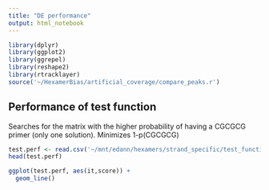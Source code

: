 ```yaml
---
title: "DE performance"
output: html_notebook
---
```

```r
library(dplyr)
library(ggplot2)
library(ggrepel)
library(reshape2)
library(rtracklayer)
source('~/HexamerBias/artificial_coverage/compare_peaks.r')
```
## Performance of test function
Searches for the matrix with the higher probability of having a CGCGCG primer (only one solution). Minimizes 1-p(CGCGCG)
```r
test.perf <- read.csv('~/mnt/edann/hexamers/strand_specific/test_function.performance.csv', header = FALSE, col.names = c('it','score'))
head(test.perf)
```

```r
ggplot(test.perf, aes(it,score)) +
  geom_line()
```